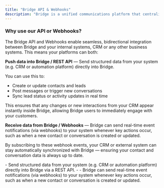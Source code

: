```yaml
---
title: "Bridge API & Webhooks"
description: "Bridge is a unified communications platform that centralizes conversations from multiple channels — such as WhatsApp Business, email, phone calls, OTA chats, and web forms — into one single collaborative interface.  Through this website, developers can integrate Bridge with other systems such as automation platforms, CRMs, lead management tools, and custom SaaS applications, enabling seamless data exchange and synchronized workflows between Bridge and their existing technology stack."
---
```


### **Why use our API or Webhooks?**

The Bridge API and Webhooks enable seamless, bidirectional integration between Bridge and your internal systems, CRM or any other business systems. This means your platforms can both:

<Icon icon="code" iconType="solid" color="#2563EB" /> **Push data into Bridge / REST API** — Send structured data from your system (e.g. CRM or automation platform) directly into Bridge.

You can use this to:

- Create or update contacts and leads
- Post messages or trigger new conversations
- Sync lead status or activity updates in real time

This ensures that any changes or new interactions from your CRM appear instantly inside Bridge, allowing Bridge users to immediately engage with your customers.

<Icon icon="webhook" iconType="solid" color="#2563EB" /> **Receive data from Bridge / Webhooks** — Bridge can send real-time event notifications (via webhooks) to your system whenever key actions occur, such as when a new contact or conversation is created or updated.

By subscribing to these webhook events, your CRM or external system can stay automatically synchronized with Bridge — ensuring your contact and conversation data is always up to date.

<CardGroup cols={2}>
  <Card title="REST API" icon="code" href="/api-reference">
    - Send structured data from your system (e.g. CRM or automation platform) directly into Bridge via a REST API.
    - 
  </Card>
  <Card title="Webhooks" icon="webhook" href="/api-reference/events-webhooks-outbound-from-bridge/receive-bridge-event-notifications">
    - Bridge can send real-time event notifications (via webhooks) to your system whenever key actions occur, such as when a new contact or conversation is created or updated.
  </Card>
</CardGroup>